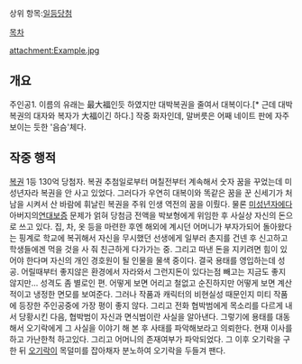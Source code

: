 상위 항목:[[일등당첨]]

[[목차]]
 
attachment:Example.jpg

== 개요 ==
주인공1. 이름의 유래는 最大福인듯 하였지만 대박복권을 줄여서 대복이다.[* 근데 대박복권의 대자와 복자가 大福이긴 하다.]
작중 화자인데, 말버릇은 어째 네이트 판에 자주 보이는 듯한 '음슴'체다.
 
== 작중 행적 ==
[[복권]] 1등 130억 당첨자. 복권 추첨일로부터 며칠전부터 계속해서 숫자 꿈을 꾸었는데 미성년자라 복권을 안 사고 있었다. 그러다가 우연히 대복이와 똑같은 꿈을 꾼 신세기가 처남을 시켜서 산 바람에 휘날린 복권을 주워 인생 역전의 꿈을 이뤘다. 
물론 [[미성년자]]에다 아버지의[[ 연대보증]] 문제가 얽혀 당첨금 전액을 박보형에게 위임한 후 사실상 자신의 돈으로 쓰고 있다. 집, 차, 옷 등을 마련한 후엔 해외에 계시던 어머니가 부자가되어 돌아왔다는 핑계로 학교에 복귀해서 자신을 무시했던 선생에게 일부러 촌지를 건넨 후 신고하고 학생들에겐 먹을 것을 사 줘 친근하게 다가가는 중. 
그리고 따낸 돈을 지키려면 힘이 있어야 한다며 자신의 개인 경호원이 될 인물을 물색 중이다. 결국 용태를 영입하는데 성공. 어릴때부터 좋지않은 환경에서 자라와서 그런지돈이 있다는점 빼고는 지금도 좋지 않지만... 성격도 좀 별로인 편. 
어떻게 보면 어리고 철없고 순진하지만 어떻게 보면 계산적이고 냉정한 면모를 보여준다. 그러나 작품과 캐릭터의 비현실성 때문인지 미티 작품에 등장한 주인공중에 가장 평이 좋지 않다. 
그리고 전화 협박범에게 목소리를 다르게 내서 당황시킨 다음, 협박범이 자신과 면식범이란 사실을 알아낸다. 그렇기에 용태를 대동해서 오기락에게 그 사실을 이야기 해 본 후 사태를 파악해보라고 의뢰한다. 
현재 이사를 하고 가난한척 하고있다. 그리고 어머니의 존재여부가 파악되었다. 그 이후 오기락을 구한 뒤 [[오기락]]이 목덜미를 잡아채자 분노하여 오기락을 두들겨 팬다.
